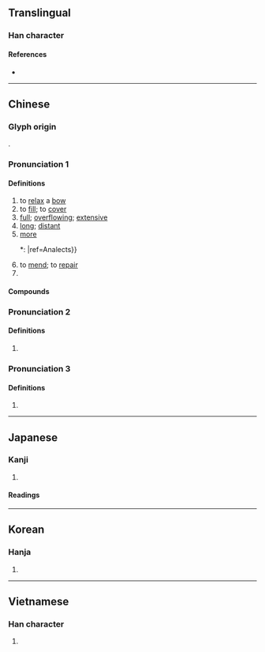 {{also|弥}}
{{character info/new}}
==Translingual==

===Han character===
{{Han char|rn=57|rad=弓|as=14|sn=17|four=11227|canj=NMFB|ids=⿰弓爾}}

====References====
* {{Han ref|kx=0361.110|dkj=09877|dj=0679.090|hdz=21004.030|uh=5F4C|ud=24396|bh=C0B1|bd=49329}}

----

==Chinese==
{{zh-forms|s=弥}}

===Glyph origin===
{{Han etym}}
{{Han compound|弓|爾|ls=psc|c1=s|c2=p}}.

===Pronunciation 1===
{{zh-pron
|m=mí
|c=mei4,nei4
|h=pfs=mì
|md=mì
|mn=ml:bî/qz,twv,xm,zz:mî/tw:mí/twv:nî
|mn_note=mí - vernacular
|w=3mi
|mc=y
|oc=1,y
|cat=v,a,adv,pn
}}

====Definitions====
{{zh-hanzi}}

# to [[relax]] a [[bow]]
# to [[fill]]; to [[cover]]
# [[full]]; [[overflowing]]; [[extensive]]
# [[long]]; [[distant]]
# [[more]]
#*: {{zh-x|顏 ^淵 喟然 歎 曰：「仰 之 彌 高，鑽{zuān} 之 彌 堅。」|Yan Yuan, in admiration of the Master's doctrines, sighed and said, “I looked up to them, and they seemed to become '''more''' high; I tried to penetrate them, and they seemed to become '''more''' firm; {{...}}|ref=Analects}}
# to [[mend]]; to [[repair]]
# {{surname|lang=zh}}

====Compounds====
{{zh-der|彌補|彌時|彌天大罪|彌撒經書|彌漫|彌月|愛彌兒|彌迦書|彌滿|彌勒|彌綸|彌事|彌足珍貴|彌賽亞|彌習彌佳|彌羅|彌望|彌月酒|彌敬|彌撒曲|彌年|彌封|彌天大謊|彌天亙地|彌留|彌天案|封彌|彌縫|仰之彌高|彌天|彌生文化|彌撒|欲蓋彌彰|沙彌|日久彌新|望彌撒|曠日彌久|歷久彌新|須彌座|須彌山|老而彌堅|阿彌陀佛|阿彌陀經}}

===Pronunciation 2===
{{zh-pron
|m=mǐ
|oc=2,n
|cat=v
}}

====Definitions====
{{zh-hanzi}}

# {{zh-alt-form|弭|to [[stop]]; to [[put down]]}}

===Pronunciation 3===
{{zh-pron
|m=ní
|cat=a
}}

====Definitions====
{{zh-hanzi}}

# {{zh-alt-form|婗}}

----

==Japanese==

===Kanji===
{{ja-kanji|grade=|rs=弓14}}

# {{defn|lang=ja|sort=弓14}}

====Readings====
{{ja-readings
|on=び, み, げい
|kun=ひさ-し.い, わた-る, あまね-し, いよいよ-
}}

----

==Korean==

===Hanja===
{{ko-hanja|hangeul=미|eumhun=|rv=mi|mr=mi|y=mi}}

# {{defn|lang=ko|sort=弓14}}

----

==Vietnamese==

===Han character===
{{vi-hantu|[[di]]|rs=弓14}}

# {{defn|lang=vi|sort=弓14}}